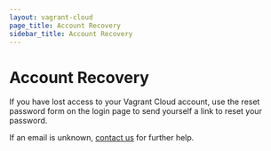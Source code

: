 ```yaml
---
layout: vagrant-cloud
page_title: Account Recovery
sidebar_title: Account Recovery
---
```


# Account Recovery

If you have lost access to your Vagrant Cloud account, use the reset
password form on the login page to send yourself a link to reset your password.

If an email is unknown, [contact us](mailto:support+vagrantcloud@hashicorp.com)
for further help.
